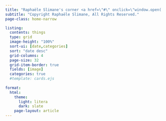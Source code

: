 ```yaml
---
title: "Raphaële Slimane's corner <a href=\"#\" onclick=\"window.open('https://www.instagram.com/slimaneraphaele/', '_blank', 'toolbar=no,menubar=no,scrollbars=yes,resizable=yes,top=500,left=500,width=1200,height=1000' )\"><b> {{< fa brands instagram >}} </b></a>"
subtitle: "Copyright Raphaële Slimane, All Rights Reserved."
page-class: home-narrow

listing:
  contents: things
  type: grid
  image-height: "100%"
  sort-ui: [date,categories]
  sort: "date desc"
  grid-columns: 4
  page-size: 32
  grid-item-border: true
  fields: [image]
  categories: true
  #template: cards.ejs
  
format:
  html:
    theme: 
      light: litera
      dark: slate
    page-layout: article
---
```




